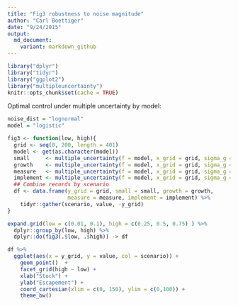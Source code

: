 ```yaml
---
title: "Fig3 robustness to noise magnitude"
author: "Carl Boettiger"
date: "9/24/2015"
output: 
  md_document:
    variant: markdown_github
---
```


```r
library("dplyr")
library("tidyr")
library("ggplot2")
library("multipleuncertainty")
knitr::opts_chunk$set(cache = TRUE)
```



Optimal control under multiple uncertainty by model:


```r
noise_dist = "lognormal"
model = "logistic"

fig3 <- function(low, high){  
  grid <- seq(0, 200, length = 401)
  model <- get(as.character(model))
  small     <- multiple_uncertainty(f = model, x_grid = grid, sigma_g = low, sigma_m = low, sigma_i = low, noise_dist = noise_dist)
  growth    <- multiple_uncertainty(f = model, x_grid = grid, sigma_g = high, sigma_m = low, sigma_i = low, noise_dist = noise_dist)
  measure   <- multiple_uncertainty(f = model, x_grid = grid, sigma_g = low, sigma_m = high, sigma_i = low, noise_dist = noise_dist)
  implement <- multiple_uncertainty(f = model, x_grid = grid, sigma_g = low, sigma_m = low, sigma_i = high, noise_dist = noise_dist)
  ## Combine records by scenario
  df <- data.frame(y_grid = grid, small = small, growth = growth, 
                   measure = measure, implement = implement) %>%
    tidyr::gather(scenario, value, -y_grid)
}
```

```r
expand.grid(low = c(0.01, 0.1), high = c(0.25, 0.5, 0.75) ) %>%
  dplyr::group_by(low, high) %>%
  dplyr::do(fig3(.$low, .$high)) -> df

```


```r
df %>%
  ggplot(aes(x = y_grid, y = value, col = scenario)) + 
    geom_point()  + 
    facet_grid(high ~ low) + 
    xlab("Stock") + 
    ylab("Escapement") + 
    coord_cartesian(xlim = c(0, 150), ylim = c(0,100)) + 
    theme_bw()

```

